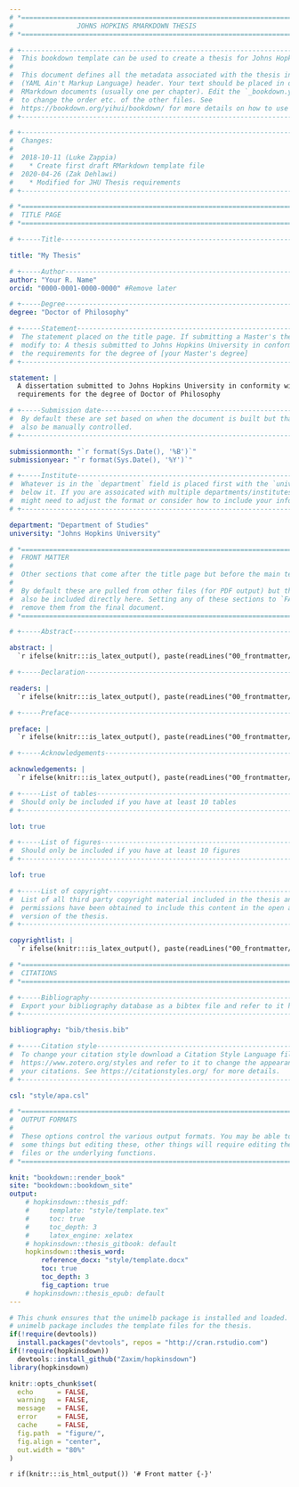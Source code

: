```yaml
---
# *============================================================================*
#                JOHNS HOPKINS RMARKDOWN THESIS
# *============================================================================*

# +----------------------------------------------------------------------------+
#  This bookdown template can be used to create a thesis for Johns Hopkins University.
#  
#  This document defines all the metadata associated with the thesis in a YAML
#  (YAML Ain't Markup Language) header. Your text should be placed in other 
#  RMarkdown documents (usually one per chapter). Edit the `_bookdown.yml` file
#  to change the order etc. of the other files. See 
#  https://bookdown.org/yihui/bookdown/ for more details on how to use bookdown.
# +----------------------------------------------------------------------------+

# +----------------------------------------------------------------------------+
#  Changes:
#
#  2018-10-11 (Luke Zappia)
#    * Create first draft RMarkdown template file
#  2020-04-26 (Zak Dehlawi)
#    * Modified for JHU Thesis requirements 
# +----------------------------------------------------------------------------+

# *============================================================================*
#  TITLE PAGE
# *============================================================================*

# +-----Title------------------------------------------------------------------+

title: "My Thesis"

# +-----Author-----------------------------------------------------------------+
author: "Your R. Name"
orcid: "0000-0001-0000-0000" #Remove later

# +-----Degree-----------------------------------------------------------------+
degree: "Doctor of Philosophy"

# +-----Statement--------------------------------------------------------------+
#  The statement placed on the title page. If submitting a Master's thesis 
#  modify to: A thesis submitted to Johns Hopkins University in conformity with
#  the requirements for the degree of [your Master's degree]
# +----------------------------------------------------------------------------+

statement: |
  A dissertation submitted to Johns Hopkins University in conformity with the 
  requirements for the degree of Doctor of Philosophy

# +-----Submission date--------------------------------------------------------+
#  By default these are set based on when the document is built but that they
#  also be manually controlled.
# +----------------------------------------------------------------------------+

submissionmonth: "`r format(Sys.Date(), '%B')`"
submissionyear: "`r format(Sys.Date(), '%Y')`"

# +-----Institute--------------------------------------------------------------+
#  Whatever is in the `department` field is placed first with the `university`
#  below it. If you are assoicated with multiple departments/institutes you
#  might need to adjust the format or consider how to include your information.
# +----------------------------------------------------------------------------+

department: "Department of Studies"
university: "Johns Hopkins University"

# *============================================================================*
#  FRONT MATTER
#
#  Other sections that come after the title page but before the main text.
#
#  By default these are pulled from other files (for PDF output) but they can
#  also be included directly here. Setting any of these sections to `FALSE` will
#  remove them from the final document.
# *============================================================================*

# +-----Abstract---------------------------------------------------------------+

abstract: |
  `r ifelse(knitr:::is_latex_output(), paste(readLines("00_frontmatter/00-01-abstract.Rmd"), collapse = "\n  "), "&#8203;")`

# +-----Declaration------------------------------------------------------------+

readers: |
  `r ifelse(knitr:::is_latex_output(), paste(readLines("00_frontmatter/00-02-readers.Rmd"), collapse = "\n  "), "&#8203;")`

# +-----Preface----------------------------------------------------------------+

preface: |
  `r ifelse(knitr:::is_latex_output(), paste(readLines("00_frontmatter/00-03-preface.Rmd"), collapse = "\n  "), "&#8203;")`

# +-----Acknowledgements-------------------------------------------------------+

acknowledgements: |
  `r ifelse(knitr:::is_latex_output(), paste(readLines("00_frontmatter/00-04-acknowledge.Rmd"), collapse = "\n  "), "&#8203;")`

# +-----List of tables---------------------------------------------------------+
#  Should only be included if you have at least 10 tables
# +----------------------------------------------------------------------------+

lot: true

# +-----List of figures--------------------------------------------------------+
#  Should only be included if you have at least 10 figures
# +----------------------------------------------------------------------------+

lof: true

# +-----List of copyright------------------------------------------------------+
#  List of all third party copyright material included in the thesis and whether
#  permissions have been obtained to include this content in the open access
#  version of the thesis.
# +----------------------------------------------------------------------------+

copyrightlist: |
  `r ifelse(knitr:::is_latex_output(), paste(readLines("00_frontmatter/00-05-copyrightlist.Rmd"), collapse = "\n  "), "&#8203;")`

# *============================================================================*
#  CITATIONS
# *============================================================================*

# +-----Bibliography-----------------------------------------------------------+
#  Export your bibliography database as a bibtex file and refer to it here.
# +----------------------------------------------------------------------------+

bibliography: "bib/thesis.bib"

# +-----Citation style---------------------------------------------------------+
#  To change your citation style download a Citation Style Language file from 
#  https://www.zotero.org/styles and refer to it to change the appearance of
#  your citations. See https://citationstyles.org/ for more details.
# +----------------------------------------------------------------------------+

csl: "style/apa.csl"

# *============================================================================*
#  OUTPUT FORMATS
#
#  These options control the various output formats. You may be able to control
#  some things but editing these, other things will require editing the template
#  files or the underlying functions.
# *============================================================================*

knit: "bookdown::render_book"
site: "bookdown::bookdown_site"
output: 
    # hopkinsdown::thesis_pdf:
    #     template: "style/template.tex"
    #     toc: true
    #     toc_depth: 3
    #     latex_engine: xelatex
    # hopkinsdown::thesis_gitbook: default
    hopkinsdown::thesis_word:
        reference_docx: "style/template.docx"
        toc: true
        toc_depth: 3
        fig_caption: true
    # hopkinsdown::thesis_epub: default
---
```


```r
# This chunk ensures that the unimelb package is installed and loaded. This
# unimelb package includes the template files for the thesis.
if(!require(devtools))
  install.packages("devtools", repos = "http://cran.rstudio.com")
if(!require(hopkinsdown))
  devtools::install_github("Zaxim/hopkinsdown")
library(hopkinsdown)
```

```r
knitr::opts_chunk$set(
  echo      = FALSE,
  warning   = FALSE,
  message   = FALSE,
  error     = FALSE,
  cache     = FALSE,
  fig.path  = "figure/",
  fig.align = "center",
  out.width = "80%"
)
```

<!-- This is required for HTML output. If there is no text in index.Rmd then
index.html will not be created. -->
`r if(knitr:::is_html_output()) '# Front matter {-}'`
